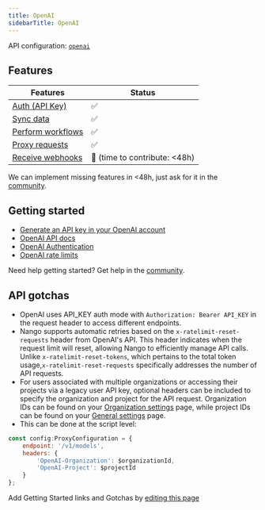 ```yaml
---
title: OpenAI
sidebarTitle: OpenAI
---
```



<Overview />

API configuration: [`openai`](https://nango.dev/providers.yaml)

## Features

| Features | Status |
| - | - |
| [Auth (API Key)](/guides/getting-started/authorize-an-api-from-your-app) | ✅ |
| [Sync data](/guides/getting-started/read-from-an-api) | ✅ |
| [Perform workflows](/guides/getting-started/write-to-an-api) | ✅ |
| [Proxy requests](/guides/proxy-requests-to-an-api) | ✅ |
| [Receive webhooks](/guides/receive-webhooks-from-an-api) | 🚫 (time to contribute: &lt;48h) |

<Tip>We can implement missing features in &lt;48h, just ask for it in the [community](https://nango.dev/slack).</Tip>

## Getting started

-   [Generate an API key in your OpenAI account](https://platform.openai.com/api-keys)
-   [OpenAI API docs](https://platform.openai.com/docs/api-reference/introduction)
-   [OpenAI Authentication](https://platform.openai.com/docs/api-reference/authentication)
-   [OpenAI rate limits](https://platform.openai.com/docs/guides/rate-limits)

<Tip>Need help getting started? Get help in the [community](https://nango.dev/slack).</Tip>

## API gotchas

- OpenAI uses API_KEY auth mode with `Authorization: Bearer API_KEY` in the request header to access different endpoints.
- Nango supports automatic retries based on the `x-ratelimit-reset-requests` header from OpenAI's API. This header indicates when the request limit will reset, allowing Nango to efficiently manage API calls. Unlike `x-ratelimit-reset-tokens`, which pertains to the total token usage,`x-ratelimit-reset-requests` specifically addresses the number of API requests.
- For users associated with multiple organizations or accessing their projects via a legacy user API key, optional headers can be included to specify the organization and project for the API request. Organization IDs can be found on your [Organization settings](https://platform.openai.com/account/organization) page, while project IDs can be found on your [General settings](https://platform.openai.com/settings) page.
- This can be done at the script level:
```js
const config:ProxyConfiguration = {
    endpoint: '/v1/models',
    headers: {
        'OpenAI-Organization': $organizationId,
        'OpenAI-Project': $projectId
    }
};
```

<Note>Add Getting Started links and Gotchas by [editing this page](https://github.com/nangohq/nango/tree/master/docs-v2/integrations/all/openai.mdx)</Note>